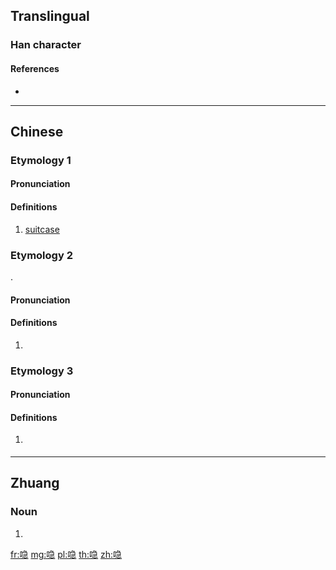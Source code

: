 {{character info/new}}
==Translingual==

===Han character===
{{Han char|rn=30|rad=口|as=09|sn=12|four=|canj=RNSP|ids=⿰口急}}

====References====
* {{Han ref|kx=0201.121|hdz=10658.111|uh=55BC|ud=21948}}

----

==Chinese==

===Etymology 1===
{{zh-forms|alt=篋}}

====Pronunciation====
{{zh-pron
|m=jiē
|c=gip1,gep1
|cat=n
}}

====Definitions====
{{zh-hanzi}}

# {{lb|zh|Cantonese}} [[suitcase]]

===Etymology 2===
{{zh-forms}}
{{bor|yue|en|cap}}.

====Pronunciation====
{{zh-pron
|c=gip1,gep1,kep1
|cat=n
}}

====Definitions====
{{zh-hanzi}}

# {{lb|zh|Cantonese}} {{zh-only|喼帽}}

===Etymology 3===

====Pronunciation====
{{zh-pron
|c=gip1
|cat=n
}}

====Definitions====
{{zh-hanzi}}

# {{lb|zh|Cantonese}} {{zh-only|喼汁}}

----

==Zhuang==

===Noun===
{{za-head|noun}}

# {{za-sawndip form of|goep}}

[[fr:喼]]
[[mg:喼]]
[[pl:喼]]
[[th:喼]]
[[zh:喼]]